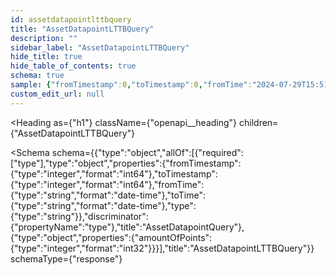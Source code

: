 ```yaml
---
id: assetdatapointlttbquery
title: "AssetDatapointLTTBQuery"
description: ""
sidebar_label: "AssetDatapointLTTBQuery"
hide_title: true
hide_table_of_contents: true
schema: true
sample: {"fromTimestamp":0,"toTimestamp":0,"fromTime":"2024-07-29T15:51:28.071Z","toTime":"2024-07-29T15:51:28.071Z","type":"string","amountOfPoints":0}
custom_edit_url: null
---
```



<Heading
  as={"h1"}
  className={"openapi__heading"}
  children={"AssetDatapointLTTBQuery"}
>
</Heading>





<Schema
  schema={{"type":"object","allOf":[{"required":["type"],"type":"object","properties":{"fromTimestamp":{"type":"integer","format":"int64"},"toTimestamp":{"type":"integer","format":"int64"},"fromTime":{"type":"string","format":"date-time"},"toTime":{"type":"string","format":"date-time"},"type":{"type":"string"}},"discriminator":{"propertyName":"type"},"title":"AssetDatapointQuery"},{"type":"object","properties":{"amountOfPoints":{"type":"integer","format":"int32"}}}],"title":"AssetDatapointLTTBQuery"}}
  schemaType={"response"}
>
  
</Schema>
            